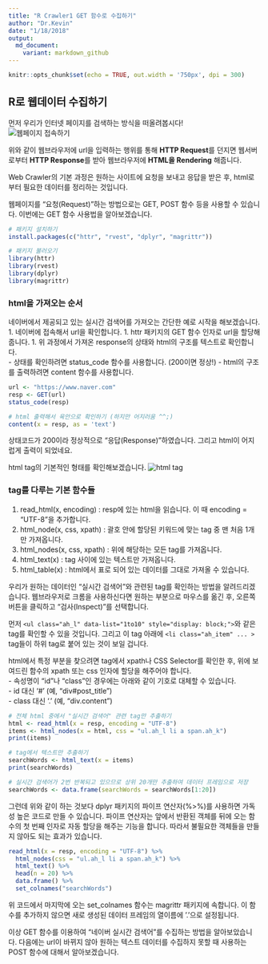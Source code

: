 ```yaml
---
title: "R Crawler1 GET 함수로 수집하기"
author: "Dr.Kevin"
date: "1/18/2018"
output: 
  md_document:
    variant: markdown_github
---
```


```r
knitr::opts_chunk$set(echo = TRUE, out.width = '750px', dpi = 300)
```

## R로 웹데이터 수집하기
먼저 우리가 인터넷 페이지를 검색하는 방식을 떠올려봅시다!  
![웹페이지 접속하기](https://ruslanspivak.com/lsbaws-part1/LSBAWS_HTTP_request_response.png)

위와 같이 웹브라우저에 url을 입력하는 행위를 통해 **HTTP Request**를 던지면 웹서버로부터 **HTTP Response**를 받아 웹브라우저에 **HTML을 Rendering** 해줍니다.

Web Crawler의 기본 과정은 원하는 사이트에 요청을 보내고 응답을 받은 후, html로부터 필요한 데이터를 정리하는 것입니다. 

웹페이지를 "요청(Request)"하는 방법으로는 GET, POST 함수 등을 사용할 수 있습니다. 이번에는 GET 함수 사용법을 알아보겠습니다. 

```r
# 패키지 설치하기
install.packages(c("httr", "rvest", "dplyr", "magrittr"))
```

```r
# 패키지 불러오기
library(httr)
library(rvest)
library(dplyr)
library(magrittr)
```

### html을 가져오는 순서
네이버에서 제공되고 있는 실시간 검색어를 가져오는 간단한 예로 시작을 해보겠습니다.
1. 네이버에 접속해서 url을 확인합니다.
1. httr 패키지의 GET 함수 인자로 url을 할당해줍니다.
1. 위 과정에서 가져온 response의 상태와 html의 구조를 텍스트로 확인합니다.  
    - 상태를 확인하려면 status_code 함수를 사용합니다. (200이면 정상!)
    - html의 구조를 출력하려면 content 함수를 사용합니다. 

```r
url <- "https://www.naver.com"
resp <- GET(url)
status_code(resp)
```

```r
# html 출력해서 육안으로 확인하기 (하지만 어지러움 ^^;)
content(x = resp, as = 'text')
```

상태코드가 200이라 정상적으로 "응답(Response)"하였습니다. 그리고 html이 어지럽게 출력이 되었네요. 

html tag의 기본적인 형태를 확인해보겠습니다. 
![html tag](http://tutorial.techaltum.com/images/element.png)

### tag를 다루는 기본 함수들
1. read_html(x, encoding) : resp에 있는 html을 읽습니다. 이 때 encoding = "UTF-8"을 추가합니다.
1. html_node(x, css, xpath) : 괄호 안에 할당된 키워드에 맞는 tag 중 맨 처음 1개만 가져옵니다.
1. html_nodes(x, css, xpath) : 위에 해당하는 모든 tag를 가져옵니다.
1. html_text(x) : tag 사이에 있는 텍스트만 가져옵니다.
1. html_table(x) : html에서 표로 되어 있는 데이터를 그대로 가져올 수 있습니다. 

우리가 원하는 데이터인 "실시간 검색어"와 관련된 tag를 확인하는 방법을 알려드리겠습니다. 웹브라우저로 크롬을 사용하신다면 원하는 부분으로 마우스를 옮긴 후, 오른쪽 버튼을 클릭하고 "검사(Inspect)"를 선택합니다. 

먼저 `<ul class="ah_l" data-list="1to10" style="display: block;">`와 같은 tag를 확인할 수 있을 것입니다. 그리고 이 tag 아래에 `<li class="ah_item" ... >` tag들이 하위 tag로 붙어 있는 것이 보일 겁니다. 

html에서 특정 부분을 찾으려면 tag에서 xpath나 CSS Selector를 확인한 후, 위에 보여드린 함수의 xpath 또는 css 인자에 할당을 해주어야 합니다.  
    - 속성명이 "id"나 "class"인 경우에는 아래와 같이 기호로 대체할 수 있습니다.  
    - id 대신 '#' (예, "div#post_title")  
    - class 대신 '.' (예, "div.content")  

```r
# 전체 html 중에서 "실시간 검색어" 관련 tag만 추출하기
html <- read_html(x = resp, encoding = "UTF-8")
items <- html_nodes(x = html, css = "ul.ah_l li a span.ah_k")
print(items)

# tag에서 텍스트만 추출하기
searchWords <- html_text(x = items)
print(searchWords)

# 실시간 검색어가 2번 반복되고 있으므로 상위 20개만 추출하여 데이터 프레임으로 저장
searchWords <- data.frame(searchWords = searchWords[1:20])
```

그런데 위와 같이 하는 것보다 dplyr 패키지의 파이프 연산자(%>%)를 사용하면 가독성 높은 코드로 만들 수 있습니다. 파이프 연산자는 앞에서 반환된 객체를 뒤에 오는 함수의 첫 번째 인자로 자동 할당을 해주는 기능을 합니다. 따라서 불필요한 객체들을 만들지 않아도 되는 효과가 있습니다. 

```r
read_html(x = resp, encoding = "UTF-8") %>% 
  html_nodes(css = "ul.ah_l li a span.ah_k") %>% 
  html_text() %>% 
  head(n = 20) %>% 
  data.frame() %>% 
  set_colnames("searchWords")
```

위 코드에서 마지막에 오는 set_colnames 함수는 magrittr 패키지에 속합니다. 이 함수를 추가하지 않으면 새로 생성된 데이터 프레임의 열이름에 '.'으로 설정됩니다. 

이상 GET 함수를 이용하여 "네이버 실시간 검색어"를 수집하는 방법을 알아보았습니다. 다음에는 url이 바뀌지 않아 원하는 텍스트 데이터를 수집하지 못할 때 사용하는 POST 함수에 대해서 알아보겠습니다.